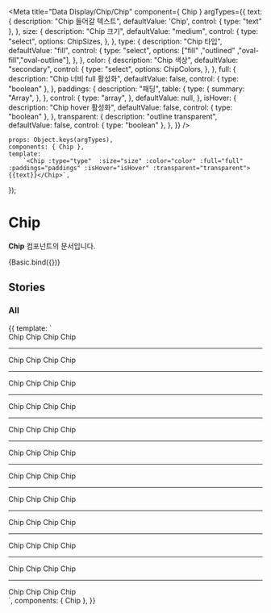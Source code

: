 
<Meta
    title="Data Display/Chip/Chip"
    component={ Chip }
    argTypes={{
        text: {
            description: "Chip 들어갈 텍스트",
            defaultValue: 'Chip',
            control: { type: "text" },
        },
        size: {
            description: "Chip 크기",
            defaultValue: "medium",
            control: {
                type: "select",
                options: ChipSizes,
            },
        },
        type: {
            description: "Chip 타입",
            defaultValue: "fill",
            control: {
                type: "select",
                options: ["fill" ,"outlined" ,"oval-fill","oval-outline"],
            },
        },
        color: {
            description: "Chip 색상",
            defaultValue: "secondary",
            control: {
                type: "select",
                options: ChipColors,
            },
        },
        full: {
            description: "Chip 너비 full 활성화",
            defaultValue: false,
            control: { type: "boolean" },
        },
        paddings: {
              description: "패딩",
              table: {
                type: {
                  summary: "Array",
                },
              },
              control: {
                type: "array",
              },
              defaultValue: null,
        },
        isHover: {
            description: "Chip hover 활성화",
            defaultValue: false,
            control: { type: "boolean" },
        },
        transparent: {
            description: "outline transparent",
            defaultValue: false,
            control: { type: "boolean" },
        },
    }}
/>

    props: Object.keys(argTypes),
    components: { Chip },
    template:
        `<Chip :type="type"  :size="size" :color="color" :full="full" :paddings="paddings" :isHover="isHover" :transparent="transparent"> {{text}}</Chip>`,
});

# Chip

**Chip** 컴포넌트의 문서입니다.

<Story name="Basic" height="100px">
    {Basic.bind({})}
</Story>

<ArgsTable story="Basic" />


## Stories
### All
<Canvas>
    <Story name="All" height="100px">
        {{
            template: `
                <div>
                 <Chip type="fill" color="secondary" size="small">Chip</Chip>
                 <Chip type="fill" color="secondary" size="medium" class="ml-4">Chip</Chip>
                 <Chip type="fill" color="secondary" size="large" class="ml-4">Chip</Chip>
                 <Chip type="fill" color="secondary" size="xlarge" class="ml-4">Chip</Chip>
                 <hr>
                 <Chip type="outlined" color="secondary" size="small">Chip</Chip>
                  <Chip type="outlined" color="secondary" size="medium" class="ml-4">Chip</Chip>
                  <Chip type="outlined" color="secondary" size="large" class="ml-4">Chip</Chip>
                  <Chip type="outlined" color="secondary" size="xlarge" class="ml-4">Chip</Chip>
                  <hr>
                  <Chip type="oval-fill" color="secondary" size="small">Chip</Chip>
                  <Chip type="oval-fill" color="secondary" size="medium" class="ml-4">Chip</Chip>
                  <Chip type="oval-fill" color="secondary" size="large" class="ml-4">Chip</Chip>
                  <Chip type="oval-fill" color="secondary" size="xlarge" class="ml-4">Chip</Chip>
                  <hr>
                  <Chip type="oval-outline" color="secondary" size="small">Chip</Chip>
                  <Chip type="oval-outline" color="secondary" size="medium" class="ml-4">Chip</Chip>
                  <Chip type="oval-outline" color="secondary" size="large" class="ml-4">Chip</Chip>
                  <Chip type="oval-outline" color="secondary" size="xlarge" class="ml-4">Chip</Chip>
                  <hr>
                  <Chip type="fill" color="primary" size="small">Chip</Chip>
                  <Chip type="fill" color="primary" size="medium" class="ml-4">Chip</Chip>
                  <Chip type="fill" color="primary" size="large" class="ml-4">Chip</Chip>
                  <Chip type="fill" color="primary" size="xlarge" class="ml-4">Chip</Chip>
                  <hr>
                  <Chip type="outlined" color="primary" size="small">Chip</Chip>
                  <Chip type="outlined" color="primary" size="medium" class="ml-4">Chip</Chip>
                  <Chip type="outlined" color="primary" size="large" class="ml-4">Chip</Chip>
                  <Chip type="outlined" color="primary" size="xlarge" class="ml-4">Chip</Chip>
                  <hr>
                  <Chip type="oval-fill" color="primary" size="small">Chip</Chip>
                  <Chip type="oval-fill" color="primary" size="medium" class="ml-4">Chip</Chip>
                  <Chip type="oval-fill" color="primary" size="large" class="ml-4">Chip</Chip>
                  <Chip type="oval-fill" color="primary" size="xlarge" class="ml-4">Chip</Chip>
                  <hr>
                  <Chip type="oval-outline" color="primary" size="small">Chip</Chip>
                  <Chip type="oval-outline" color="primary" size="medium" class="ml-4">Chip</Chip>
                  <Chip type="oval-outline" color="primary" size="large" class="ml-4">Chip</Chip>
                  <Chip type="oval-outline" color="primary" size="xlarge" class="ml-4">Chip</Chip>
                  <hr>
                  <Chip type="fill" color="success" size="small">Chip</Chip>
                  <Chip type="fill" color="success" size="medium" class="ml-4">Chip</Chip>
                  <Chip type="fill" color="success" size="large" class="ml-4">Chip</Chip>
                  <Chip type="fill" color="success" size="xlarge" class="ml-4">Chip</Chip>
                  <hr>
                  <Chip type="outlined" color="success" size="small">Chip</Chip>
                  <Chip type="outlined" color="success" size="medium" class="ml-4">Chip</Chip>
                  <Chip type="outlined" color="success" size="large" class="ml-4">Chip</Chip>
                  <Chip type="outlined" color="success" size="xlarge" class="ml-4">Chip</Chip>
                  <hr>
                  <Chip type="oval-fill" color="success" size="small">Chip</Chip>
                  <Chip type="oval-fill" color="success" size="medium" class="ml-4">Chip</Chip>
                  <Chip type="oval-fill" color="success" size="large" class="ml-4">Chip</Chip>
                  <Chip type="oval-fill" color="success" size="xlarge" class="ml-4">Chip</Chip>
                  <hr>
                  <Chip type="oval-outline" color="success" size="small">Chip</Chip>
                  <Chip type="oval-outline" color="success" size="medium" class="ml-4">Chip</Chip>
                  <Chip type="oval-outline" color="success" size="large" class="ml-4">Chip</Chip>
                  <Chip type="oval-outline" color="success" size="xlarge" class="ml-4">Chip</Chip>
                </div>
        `,
            components: { Chip },
        }}
    </Story>
</Canvas>

